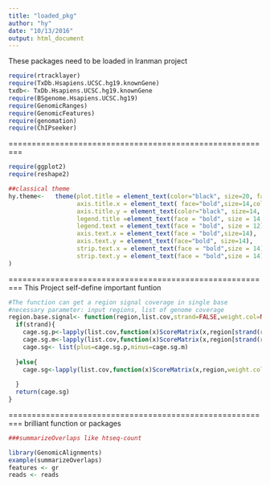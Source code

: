 ```yaml
---
title: "loaded_pkg"
author: "hy"
date: "10/13/2016"
output: html_document
---
```


These packages need to be loaded in Iranman project

```r
require(rtracklayer)
require(TxDb.Hsapiens.UCSC.hg19.knownGene)
txdb<- TxDb.Hsapiens.UCSC.hg19.knownGene
require(BSgenome.Hsapiens.UCSC.hg19)
require(GenomicRanges)
require(GenomicFeatures)
require(genomation)
require(ChIPseeker)
```

=========================================================

```r
require(ggplot2)
require(reshape2)
```

```r
##classical theme
hy.theme<-   theme(plot.title = element_text(color="black", size=20, face="bold.italic"),
                   axis.title.x = element_text( face="bold",size=14,colour = "black"),
                   axis.title.y = element_text(color="black", size=14, face="bold"),
                   legend.title =element_text(face = "bold", size = 14, color = "white"),
                   legend.text = element_text(face = "bold", size = 12),
                   axis.text.x = element_text(face = "bold",size=14),
                   axis.text.y = element_text(face="bold", size=14),
                   strip.text.x = element_text(face = "bold",size = 14),
                   strip.text.y = element_text(face = "bold",size = 14)
)
```



=========================================================
This Project self-define important funtion
```r
#The function can get a region signal coverage in single base
#necessary parameter: input regions, list of genome coverage
region.base.signal<- function(region,list.cov,strand=FALSE,weight.col=NULL,...){
  if(strand){
    cage.sg.p<-lapply(list.cov,function(x)ScoreMatrix(x,region[strand(region)=="+"],weight.col = weight.col))
    cage.sg.m<-lapply(list.cov,function(x)ScoreMatrix(x,region[strand(region)=="-"],weight.col = weight.col))
    cage.sg<- list(plus=cage.sg.p,minus=cage.sg.m)
    
  }else{
    cage.sg<-lapply(list.cov,function(x)ScoreMatrix(x,region,weight.col = weight.col))
    
  }
  return(cage.sg)
}


```


=========================================================
brilliant function or packages
```r
###summarizeOverlaps like htseq-count

library(GenomicAlignments)
example(summarizeOverlaps)
features <- gr
reads <- reads
```

